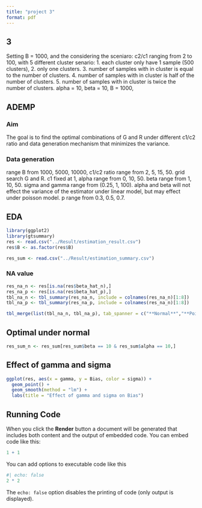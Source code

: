 ```yaml
---
title: "project 3"
format: pdf
---
```


## 3

Setting B = 1000, and the considering the sceniaro: c2/c1 ranging from 2 to 100, with 5 different cluster senario: 1. each cluster only have 1 sample (500 clusters), 2. only one clusters. 3. number of samples with in cluster is equal to the number of clusters. 4. number of samples with in cluster is half of the number of clusters. 5. number of samples with in cluster is twice the number of clusters. alpha = 10, beta = 10, B = 1000, 

## ADEMP

### Aim
  The goal is to find the optimal combinations of G and R under different c1/c2 ratio and data generation mechanism that minimizes the variance.
  
### Data generation
  
range B from 1000, 5000, 10000, c1/c2 ratio range from 2, 5, 15, 50. grid search G and R. c1 fixed at 1, alpha range from 0, 10, 50. beta range from 1, 10, 50. sigma and gamma range from (0.25, 1, 100). alpha and beta will not effect the variance of the estimator under linear model, but may effect under poisson model. p range from 0.3, 0.5, 0.7.



## EDA

```r
library(ggplot2)
library(gtsummary)
res <- read.csv("../Result/estimation_result.csv")
res$B <- as.factor(res$B)

res_sum <- read.csv("../Result/estimation_summary.csv")
```

### NA value

```r
res_na_n <- res[is.na(res$beta_hat_n),]
res_na_p <- res[is.na(res$beta_hat_p),]
tbl_na_n <- tbl_summary(res_na_n, include = colnames(res_na_n)[1:8]) 
tbl_na_p <- tbl_summary(res_na_p, include = colnames(res_na_n)[1:8]) 

tbl_merge(list(tbl_na_n, tbl_na_p), tab_spanner = c("**Normal**","**Poisson**"))
```


## Optimal under normal

```r
res_sum_n <- res_sum[res_sum$beta == 10 & res_sum$alpha == 10,]
```




## Effect of gamma and sigma
```r
ggplot(res, aes(x = gamma, y = Bias, color = sigma)) +
  geom_point() +
  geom_smooth(method = "lm") +
  labs(title = "Effect of gamma and sigma on Bias")
```

## Running Code

When you click the **Render** button a document will be generated that includes both content and the output of embedded code. You can embed code like this:

```r
1 + 1
```

You can add options to executable code like this 

```r
#| echo: false
2 * 2
```

The `echo: false` option disables the printing of code (only output is displayed).
